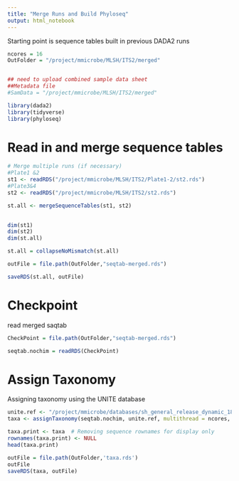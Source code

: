 ```yaml
---
title: "Merge Runs and Build Phyloseq"
output: html_notebook
---
```


Starting point is sequence tables built in previous DADA2 runs 

```r
ncores = 16
OutFolder = "/project/mmicrobe/MLSH/ITS2/merged"


## need to upload combined sample data sheet
##Metadata file
#SamData = "/project/mmicrobe/MLSH/ITS2/merged"
```

```r
library(dada2)
library(tidyverse)
library(phyloseq)

```

# Read in and merge sequence tables
```r


# Merge multiple runs (if necessary)
#Plate1 &2
st1 <- readRDS("/project/mmicrobe/MLSH/ITS2/Plate1-2/st2.rds")
#Plate3&4
st2 <- readRDS("/project/mmicrobe/MLSH/ITS2/st2.rds")

st.all <- mergeSequenceTables(st1, st2)
     
```


```r
dim(st1)
dim(st2)
dim(st.all)
```
```r
st.all = collapseNoMismatch(st.all)

outFile = file.path(OutFolder,"seqtab-merged.rds")

saveRDS(st.all, outFile)
```


# Checkpoint
read merged saqtab

```r
CheckPoint = file.path(OutFolder,"seqtab-merged.rds")

seqtab.nochim = readRDS(CheckPoint)
```



# Assign Taxonomy
Assigning taxonomy using the UNITE database 
```r
unite.ref <- "/project/mmicrobe/databases/sh_general_release_dynamic_18.07.2023.fasta"  # CHANGE ME to location on your machine
taxa <- assignTaxonomy(seqtab.nochim, unite.ref, multithread = ncores, tryRC = TRUE)
```
```r
taxa.print <- taxa  # Removing sequence rownames for display only
rownames(taxa.print) <- NULL
head(taxa.print)
```


```r
outFile = file.path(OutFolder,'taxa.rds')
outFile
saveRDS(taxa, outFile)
```